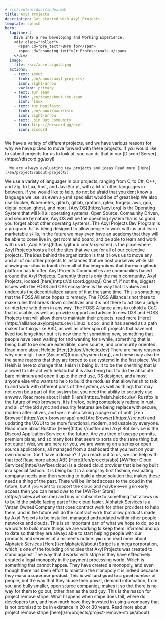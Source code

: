 ---
# src/content/docs/index.mdx
title: Axyl Projects
description: Get started with Axyl Projects.
template: splash
hero:
  tagline: |
    Dive into a new Developing and Working Experience.
    <div class="roller">
      <span id="pre_text">Born for</span>
      <span id="changing_text">Jr Professionals.</span>
    </div>
  image:
    file: /src/assets/gold.png
  actions:
    - text: About
      link: /en/about/axyl-projects/
      icon: right-arrow
      variant: primary
    - text: Our Team
      link: /en/team/about-the-team
      icon: linux
    - text: Our Manifesto
      link: /en/about/manifesto
      icon: right-arrow
    - text: Join Out Community
      link: https://discord.gg/axyl
      icon: discord
---


<StatusComponent />
<TimelineComponent />
<BacklineComponent />

<CardGrid stagger>
  <Card title="Our Projects" icon="star">
      We have a variety of different projects, and we have various reasons for why we have picked to move forward with these projects. If you would like to submit projects for
      us to look at, you can do that in our [Discord Server](https://discord.gg/axyl)

      We are always evaluating new projects and ideas Read more [Here](/en/projects/about-projects)
  </Card>
  <Card title="Our Languages and Tools" icon="open-book">
      We use a variety of languages in our projects, ranging from C, to C#, C++, and Zig, to Lua, Rust, and JavaScript, with a lot of other languages in between.
      if you would like to help, do not be afraid that you dont know a language we use, as even a yaml specialist would be of great help
      We also use Docker, Kubernetes, github, gitlab, grafana, gitea, forgejo, aws, gcp, digital ocean, ghost, and more.
  </Card>
  <Card title="AxylOS" icon="add-document">
      [AxylOS](https://axyl.org) is the Operating System that will kill all operating systems. Open Source, Community Driven, and secure by nature, AxylOS will be the operating system
      that is so good you forget about other operating systems.
  </Card>
  <Card title="Axyl Projects Dev Program" icon="star">
      The Axyl Projects Dev Program is a program that is being designed to allow people to work with us and learn marketable skills, in the future we may even have an academy that
      they will be able to come live in, get room and board, and be able to learn and work with us irl.
  </Card>
  <Card title="Axyl Sites" icon="rocket">
      [Axyl Sites](https://github.com/axyl-sites) is the place where Axyl Projects hosts all of the sites that we use for all of our collective projects.
      The idea behind the organization is that it llows us to move any and all of our other projects to instances that we host ourselves
      while still allowing our sites to benifit from all of the integrations that the main github platform has to offer.
  </Card>
  <Card title="Axyl Communties" icon="discord">
      Axyl Projects Communities are communities based around the Axyl Projects. Currently there is only the main community, Axyl Projects, located
      [here](https://discord.gg/axyl)
  </Card>
  <Card title="FOSS Alliance" icon="add-document">
      One of, if not the, biggest issues with the FOSS and OSS ecosystem is the way that it values and undercuts the decentrialized nature of it
      at the same time. This is something that the FOSS Alliance hopes to remedy. The FOSS Alliance is not there to make rules that break down collectives
      and it is not there to act like a judge or interfere with them in any way. The FOSS Alliance aims to uphold a CoC that is usable, as well as provide
      support and advice to new OSS and FOSS Projects that will allow them to maintain their projects. read more [Here](https://alliance.axylprojects.dev)
  </Card>
  <Card title="Helctic" icon="laptop">
    Linux is cool, and it has served as a path maker for things like BSD, as well as other spin off projects that have not lived too long either
    but it is now time for something new, something that people have been waiting for and wanting for a while, something that is being built to be secure
    extendible, open source, and community oriented. Read more about Helctic [Here](https://helctic.dev)
  </Card>
  <Card title="Helsh" icon="rocket">
      There are many reasons why one might hate [SystemD](https://systemd.org), and these may also be the same reasons that they are forced to use
      systemd in the first place. Well Helsh is here to change that. Helsh is being built to be the one thing that is allowed to interact with helctic
      but it is also being built to do the absolute bare minimum and open it up to the end use, OS designer, and almost anyone else who wants to help
      to build the modules that allow helsh to talk to and work with different parts of the system, as well as things that may not even be a part of the system
      but you need the ability to securely use anyway. Read more about Helsh [Here](https://helsh.helctic.dev)
  </Card>
  <Card title="Rustfox" icon="puzzle">
      Rustfox is the future of web browsers. it is firefox, being comepletely redone in rust, and all of the old sync and security features are being replace with secure, modern
      alternatives, and we are also taking a page out of both [Zen Browser](https://zen-browser.app) and [Arc Browser](https://arc.net) and updating the UX/UI to be more functional,
      modern, and usable by everyone. Read more about Rustfox [Here](https://rustfox.dev)
  </Card>
  <Card title="Axyl Bot Service" icon="open-book">
      Axyl Bot Service is the Discord Application Service of the future. Are you tired of useage permits, premium plans, and so many bots that seem to sorta do the same thing but,
      not quite? Well, we are here for you, we are working on a series of open source applications, all managed from a dashboard that you host on your own domain. Don't have a domain?
      if you reach out to us, we can help with that too! Read more about ABS [Here](/en/projects/abs)
  </Card>
  <Card title="AWFixer Cloud Services" icon="seti:pipeline">
      [AWFixer Cloud Services](https//awfixer.cloud) is a closed cloud provider that is being built in a special fashion. it is being built in a company first fashion, evaluating company
      needs and then working to build a cloud solution that makes these needs a thing of the past. There will be limited access to the cloud in the future, but if you want to support
      the cloud and maybe even gain early access then you can head over to the [AWFixer Store](https://sales.awfixer.me) and buy or subscribe to something that allows us to build the
      public facing part of the cloud faster.
  </Card>
  <Card title="Alphatek Services" icon="seti:lock">
      Alphatek Services is a Vetran Owned Company that does contract work for other providers to help them, and in the future will do the contract work that allow products made by
      Axyl Projects to be installed, managed and updated within other people networks and clouds. This is an important part of what we hope to do, so as we work to build more things
      we are working to keep them informed and up to date so that they are always able to start helping people with our products and services at a moments notice. you can read more about
      Alphatek Services [Here](/en/alphatek/about)
  </Card>
  <Card title="Project Remove Stripe" icon="seti:todo">
      Stripe is a mega corporation, which is one of the founding principles that Axyl Projects was created to stand against. The way that it works with stripe is they have efffectively
      created a legal monopoly in the payment processing world. Which is something that cannot happen. They have created a monopoly, and even though there has been effort to maintain the monopoly
      it is indeed because they make a superiour product. This is well and good to a good number of people, but the way that they abuse their power, demand information, from you
      and bully smaller, open source companies, makes it so that there is no way for them to go out, other than as the bad guy. This is the reason for project remove stripe. What happens
      when stripe does fall, where do developers turn, and how much have they invested in using a company that is not promised to be in existance in 20 or 30 years. Read more about project remove stripe
      [here](/en/projects/project-remove-stripe/about)
  </Card>
</CardGrid>

<ScriptWorkaround />
